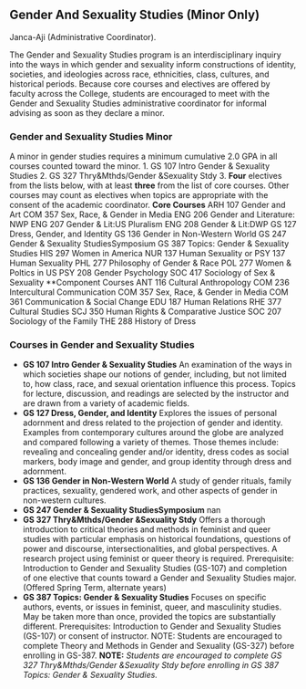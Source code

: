 ## Gender And Sexuality Studies (Minor Only) {#sec-gender-and-sexuality-studies}
Janca-Aji (Administrative Coordinator).

The Gender and Sexuality Studies program is an interdisciplinary inquiry into the ways in which gender and sexuality inform constructions of identity, societies, and ideologies across race, ethnicities, class, cultures, and historical periods.  Because core courses and electives are offered by faculty across the College, students are encouraged to meet with the Gender and Sexuality Studies administrative coordinator for informal advising as soon as they declare a minor.

### Gender and Sexuality Studies Minor
A minor in gender studies requires a minimum cumulative 2.0 GPA in all courses counted toward the minor.
1. GS 107 Intro Gender & Sexuality Studies
2. GS 327 Thry&Mthds/Gender &Sexuality Stdy
3. **Four** electives from the lists below, with at least **three** from the list of core courses. Other courses may count as electives when topics are appropriate with the consent of the academic coordinator. 
	**Core Courses**
		ARH 107 Gender and Art
		COM 357 Sex, Race, & Gender in Media
		ENG 206 Gender and Literature: NWP
		ENG 207 Gender & Lit:US Pluralism
		ENG 208 Gender & Lit:DWP
		GS 127 Dress, Gender, and Identity
		GS 136 Gender in Non-Western World
		GS 247 Gender & Sexuality StudiesSymposium
		GS 387 Topics: Gender & Sexuality Studies
		HIS 297 Women in America
		NUR 137 Human Sexuality or PSY 137 Human Sexuality
		PHL 277 Philosophy of Gender & Race
		POL 277 Women & Poltics in US
		PSY 208 Gender Psychology
		SOC 417 Sociology of Sex & Sexuality
	**Component Courses
		ANT 116 Cultural Anthropology
		COM 236 Intercultural Communication
		COM 357 Sex, Race, & Gender in Media
		COM 361 Communication & Social Change
		EDU 187 Human Relations
		RHE 377 Cultural Studies
		SCJ 350 Human Rights & Comparative Justice
		SOC 207 Sociology of the Family
		THE 288 History of Dress

### Courses in Gender and Sexuality Studies
- **GS 107 Intro Gender & Sexuality Studies**
  An examination of the ways in which societies shape our notions of gender, including, but not limited to, how class, race, and sexual orientation influence this process. Topics for lecture, discussion, and readings are selected by the instructor and are drawn from a variety of academic fields. 
- **GS 127 Dress, Gender, and Identity**
  Explores the issues of personal adornment and dress related to the projection of gender and identity. Examples from contemporary cultures around the globe are analyzed and compared following a variety of themes. Those themes include: revealing and concealing gender and/or identity, dress codes as social markers, body image and gender, and group identity through dress and adornment. 
- **GS 136 Gender in Non-Western World**
  A study of gender rituals, family practices, sexuality, gendered work, and other aspects of gender in non-western cultures. 
- **GS 247 Gender & Sexuality StudiesSymposium**
  nan 
- **GS 327 Thry&Mthds/Gender &Sexuality Stdy**
  Offers a thorough introduction to critical theories and methods in feminist and queer studies with particular emphasis on historical foundations, questions of power and discourse, intersectionalities, and global perspectives. A research project using feminist or queer theory is required. Prerequisite: Introduction to Gender and Sexuality Studies (GS-107) and completion of one elective that counts toward a Gender and Sexuality Studies major. (Offered Spring Term, alternate years) 
- **GS 387 Topics: Gender & Sexuality Studies**
  Focuses on specific authors, events, or issues in feminist, queer, and masculinity studies. May be taken more than once, provided the topics are substantially different. Prerequisites: Introduction to Gender and Sexuality Studies (GS-107) or consent of instructor.  NOTE: Students are encouraged to complete Theory and Methods in Gender and Sexuality (GS-327) before enrolling in GS-387. 
**NOTE:** *Students are encouraged to complete GS 327 Thry&Mthds/Gender &Sexuality Stdy before enrolling in GS 387 Topics: Gender & Sexuality Studies. *











